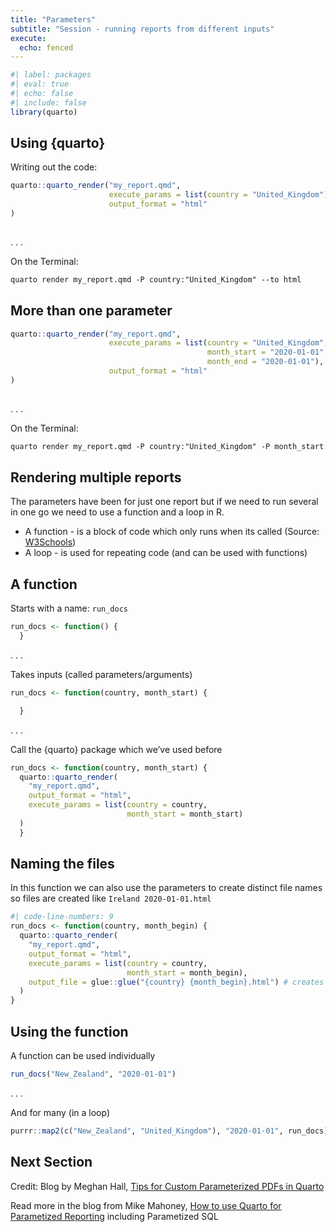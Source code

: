 ```yaml
---
title: "Parameters"
subtitle: "Session - running reports from different inputs"
execute: 
  echo: fenced
---
```


```r
#| label: packages
#| eval: true
#| echo: false
#| include: false
library(quarto)

```

## Using {quarto}

Writing out the code:

```r
quarto::quarto_render("my_report.qmd", 
                      execute_params = list(country = "United_Kingdom"),
                      output_format = "html"
)
 
```

. . .

On the Terminal:

```markdown
quarto render my_report.qmd -P country:"United_Kingdom" --to html
```

## More than one parameter

```r
quarto::quarto_render("my_report.qmd", 
                      execute_params = list(country = "United_Kingdom",
                                            month_start = "2020-01-01",
                                            month_end = "2020-01-01"),
                      output_format = "html"
)
 
```

. . .

On the Terminal:

```markdown
quarto render my_report.qmd -P country:"United_Kingdom" -P month_start:"2020-01-01" -P month_end:"2020-01-01" --to html
```

## Rendering multiple reports

The parameters have been for just one report but if we need to run several in one go we need to use a function and a loop in R.

::: {.incremental}
- A function - is a block of code which only runs when its called (Source: [W3Schools](https://www.w3schools.com/r/r_functions.asp))
- A loop - is used for repeating code (and can be used with functions)
:::

## A function

Starts with a name: `run_docs`

```r
run_docs <- function() {
  }
```

. . .

Takes inputs (called parameters/arguments)

```r
run_docs <- function(country, month_start) {

  }

```

. . .

Call the {quarto} package which we've used before

```r
run_docs <- function(country, month_start) {
  quarto::quarto_render(
    "my_report.qmd",
    output_format = "html",
    execute_params = list(country = country, 
                          month_start = month_start)
  )
  }
```

## Naming the files

In this function we can also use the parameters to create distinct file names so files are created like `Ireland 2020-01-01.html`

```r
#| code-line-numbers: 9
run_docs <- function(country, month_begin) {
  quarto::quarto_render(
    "my_report.qmd",
    output_format = "html",
    execute_params = list(country = country, 
                          month_start = month_begin),
    output_file = glue::glue("{country} {month_begin}.html") # creates the file name
  )
}
```

## Using the function

A function can be used individually

```r
run_docs("New_Zealand", "2020-01-01")
```

. . .

And for many (in a loop)

```r
purrr::map2(c("New_Zealand", "United_Kingdom"), "2020-01-01", run_docs)
```

## Next Section {.smaller}

Credit: Blog by Meghan Hall, [Tips for Custom Parameterized PDFs in Quarto](https://meghan.rbind.io/blog/quarto-pdfs/#parameterized-reports-in-r-and-quarto)

Read more in the blog from Mike Mahoney, [How to use Quarto for Parametized Reporting](https://www.mm218.dev/posts/2022-08-04-how-to-use-quarto-for-parameterized-reporting/#parameterized-reports) including Parametized SQL
